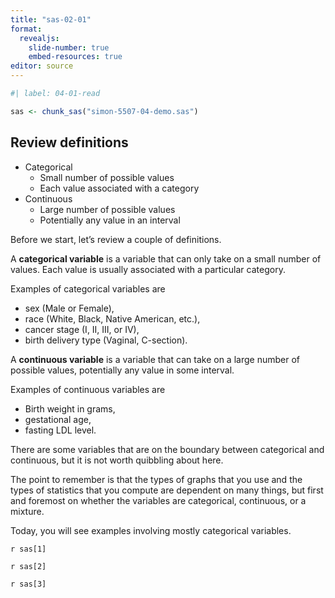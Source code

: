 ```yaml
---
title: "sas-02-01"
format: 
  revealjs:
    slide-number: true
    embed-resources: true
editor: source
---
```


```r
#| label: 04-01-read

sas <- chunk_sas("simon-5507-04-demo.sas")
```


## Review definitions

+ Categorical
  + Small number of possible values
  + Each value associated with a category
+ Continuous
  + Large number of possible values
  + Potentially any value in an interval
  
::: notes

Before we start, let's review a couple of definitions. 

A **categorical variable** is a variable that can only take on a small number of values. Each value is usually associated with a particular category.

Examples of categorical variables are

  * sex (Male or Female),
  * race (White, Black, Native American, etc.),
  * cancer stage (I, II, III, or IV),
  * birth delivery type (Vaginal, C-section). 

A **continuous variable** is a variable that can take on a large number of possible values, potentially any value in some interval.

Examples of continuous variables are

  * Birth weight in grams,
  * gestational age,
  * fasting LDL level.

There are some variables that are on the boundary between categorical and continuous, but it is not worth quibbling about here. 

The point to remember is that the types of graphs that you use and the types of statistics that you compute are dependent on many things, but first and foremost on whether the variables are categorical, continuous, or a mixture.

Today, you will see examples involving mostly categorical variables. 
  
:::
  
`r sas[1]`

`r sas[2]`

`r sas[3]`

